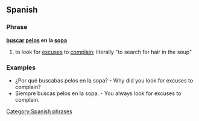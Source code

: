 ==Spanish==

===Phrase===
'''[[buscar]] [[pelo]]s en la [[sopa]]'''

# to look for [[excuse]]s to [[complain]]; literally "to search for hair in the soup"

[[Category:Spanish phrases]]

===Examples===
* ¿Por qué buscabas pelos en la sopa? - Why did you look for excuses to complain?
* Siempre buscas pelos en la sopa. - You always look for excuses to complain.